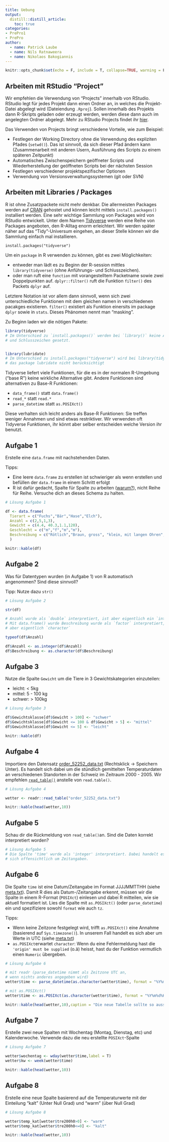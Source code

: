 ```yaml
---
title: Uebung
output: 
  distill::distill_article:
    toc: true
categories:
- PrePro1
- PrePro
author:
  - name: Patrick Laube
  - name: Nils Ratnaweera
  - name: Nikolaos Bakogiannis
---
```



```r
knitr::opts_chunk$set(echo = F, include = T, collapse=TRUE, warning = F)
```

## Arbeiten mit RStudio "Project"

Wir empfehlen die Verwendung von "Projects" innerhalb von RStudio. RStudio legt für jedes Projekt dann einen Ordner an, in welches die Projekt-Datei abgelegt wird (Dateiendung `.Rproj`). Sollen innerhalb des Projekts dann R-Skripts geladen oder erzeugt werden, werden diese dann auch im angelegten Ordner abgelegt. Mehr zu RStudio Projects findet ihr  [hier](https://support.rstudio.com/hc/en-us/articles/200526207-Using-Projects).


Das Verwenden von Projects bringt verschiedene Vorteile, wie zum Beispiel:

- Festlegen der Working Directory ohne die Verwendung des expliziten Pfades (`setwd()`). Das ist sinnvoll, da sich dieser Pfad ändern kann (Zusammenarbeit mit anderen Usern, Ausführung des Scripts zu einem späteren Zeitpunkt) 
- Automatisches Zwischenspeichern geöffneter Scripts und Wiederherstellung der geöffneten Scripts bei der nächsten Session
- Festlegen verschiedener projektspezifischer Optionen
- Verwendung von Versionsverwaltungssystemen (git oder SVN)


## Arbeiten mit Libraries / Packages

R ist ohne Zusatzpackete nicht mehr denkbar. Die allermeisten Packages werden auf [CRAN](https://cran.r-project.org/) gehostet und können leicht mittels `install.packages()` installiert werden. Eine sehr wichtige Sammlung von Packages wird von RStudio entwickelt. Unter dem Namen [Tidyverse](https://www.tidyverse.org/) werden eine Reihe von Packages angeboten, den R-Alltag enorm erleichtert. Wir werden später näher auf das "Tidy"-Universum eingehen, an dieser Stelle können wir die Sammlung einfach mal installieren.

```
install.packages("tidyverse")
```

Um ein `package` in R verwenden zu können, gibt es zwei Möglichkeiten: 

- entweder man lädt es zu Beginn der R-session mittles `library(tidyverse)` (ohne Anführungs- und Schlusszeichen). 
- oder man ruft eine `function` mit vorangestelltem Packetname sowie zwei Doppelpunkten auf. `dplyr::filter()` ruft die Funktion `filter()` des Packets `dplyr` auf. 

Letztere Notation ist vor allem dann sinnvoll, wenn sich zwei unterschiedliche Funktionen mit dem gleichen namen in verschiedenen pacakges existieren. `filter()` existiert als Funktion einersits im package `dplyr` sowie in  `stats`. Dieses Phänomen nennt man "masking". 


Zu Beginn laden wir die nötigen Pakete:


```r
library(tidyverse)
# Im Unterschied zu `install.packages()` werden bei `library()` keine Anführungs- 
# und Schlusszeichen gesetzt.


library(lubridate)
# Im Unterschied zu install.packages("tidyverse") wird bei library(tidyverse) 
# das package lubridate nicht berücksichtigt
```


<!-- Aus oben beschriebenen Grund ist es auch problematisch, dass `data.frame()` sowie alle `read.*` Funktionen (`read.table`, `read.csv` etc) immer davon ausgehen, dass `strings` als `factors` interpretiert werden sollten. Es gibt in Base R einige Funktionen, welche Annahmen treffen die problematisch sein können. Ein weiteres Beispiel ist die Annahme der Zeitzone und Verwendung von Sommerzeit bei `as.POSIXct()`. -->

Tidyverse liefert viele Funktionen, für die es in der normalen R-Umgebung ("base R") keine wirkliche Alternative gibt. Andere Funktionen sind alternativen zu Base-R Funktionen:

- `data_frame()` statt `data.frame()` 
- `read_*` statt `read.*`
- `parse_datetime` statt `as.POSIXct()`

Diese verhalten sich leicht anders als Base-R Funktionen: Sie treffen weniger Annahmen und sind etwas restriktiver. Wir verwenden oft Tidyverse Funktionen, ihr könnt aber selber entscheiden welche Version ihr benutzt.

## Aufgabe 1

Erstelle eine `data.frame` mit nachstehenden Daten.

Tipps:

- Eine leere `data.frame` zu erstellen ist schwieriger als wenn erstellen und befüllen der `data.frame` in einem Schritt erfolgt
- R ist dafür gedacht, Spalte für Spalte zu arbeiten ([warum?](http://www.noamross.net/blog/2014/4/16/vectorization-in-r--why.html)), nicht Reihe für Reihe. Versuche dich an dieses Schema zu halten.

```r

# Lösung Aufgabe 1

df <- data.frame(
  Tierart = c("Fuchs","Bär","Hase","Elch"),
  Anzahl = c(2,5,1,3),
  Gewicht = c(4.4, 40.3,1.1,120),
  Geschlecht = c("m","f","m","m"),
  Beschreibung = c("Rötlich","Braun, gross", "klein, mit langen Ohren","Lange Beine, Schaufelgeweih")
  )

```


```r
knitr::kable(df)
```



## Aufgabe 2

Was für Datentypen wurden (in Aufgabe 1) von R automatisch angenommen? Sind diese sinnvoll? 

Tipp: Nutze dazu `str()`

```r
# Lösung Aufgabe 2

str(df)

# Anzahl wurde als `double` interpretiert, ist aber eigentlich ein `integer`. 
# Mit data.frame() wurde Beschreibung wurde als `factor` interpretiert, ist 
# aber eigentlich `character`
```


```r


typeof(df$Anzahl)

df$Anzahl <- as.integer(df$Anzahl)
df$Beschreibung <- as.character(df$Beschreibung)

```


## Aufgabe 3


Nutze die Spalte `Gewicht` um die Tiere in 3 Gewichtskategorien einzuteilen: 

- leicht: < 5kg
- mittel: 5 - 100 kg
- schwer: > 100kg


```r

# Lösung Aufgabe 3

df$Gewichtsklasse[df$Gewicht > 100] <- "schwer"
df$Gewichtsklasse[df$Gewicht <= 100 & df$Gewicht > 5] <- "mittel"
df$Gewichtsklasse[df$Gewicht <= 5] <- "leicht"

```


```r
knitr::kable(df)
```




## Aufgabe 4

Importiere den Datensatz [order_52252_data.txt](order_52252_data.txt) (Rechtsklick -> Speichern Unter). Es handelt sich dabei um die stündlich gemittelten Temperaturdaten an verschiedenen Standorten in der Schweiz im Zeitraum 2000 - 2005. Wir empfehlen [`read_table()`]( http://r4ds.had.co.nz/data-import.html) anstelle von `read.table()`.

```r
# Lösung Aufgabe 4

wetter <- readr::read_table("order_52252_data.txt")
```




```r
knitr::kable(head(wetter,10))
```


## Aufgabe 5

Schau dir die Rückmeldung von `read_table()`an. Sind die Daten korrekt interpretiert worden?


```r
# Lösung Aufgabe 5
# Die Spalte 'time' wurde als 'integer' interpretiert. Dabei handelt es
# sich offensichtlich um Zeitangaben.
```



## Aufgabe 6

Die Spalte `time` ist eine Datum/Zeitangabe im Format JJJJMMTTHH (siehe [meta.txt](meta.txt)). Damit R dies als Datum-/Zeitangabe erkennt, müssen wir die Spalte in einem R-Format (`POSIXct`) einlesen und dabei R mitteilen, wie sie aktuell formatiert ist. Lies die Spalte mit `as.POSIXct()` (oder `parse_datetime`) ein und spezifiziere sowohl `format` wie auch `tz`. 

Tipps: 

- Wenn keine Zeitzone festgelegt wird, trifft `as.POSIXct()` eine Annahme (basierend auf `Sys.timezone()`). In unserem Fall handelt es sich aber um Werte in UTC (siehe [meta.txt](meta.txt))
- `as.POSIXct`erwartet `character`: Wenn du eine Fehlermeldung hast die `'origin' must be supplied` (o.ä) heisst, hast du der Funktion vermutlich einen `Numeric` übergeben.

```r
# Lösung Aufgabe 6

# mit readr (parse_datetime nimmt als Zeitzone UTC an,
# wenn nichts anderes angegeben wird)
wetter$time <- parse_datetime(as.character(wetter$time), format = "%Y%m%d%H")
```


```r
# mit as.POSIXct()
wetter$time <- as.POSIXct(as.character(wetter$time), format = "%Y%m%d%H",tz = "UTC")

```


```r
knitr::kable(head(wetter,10),caption = "Die neue Tabelle sollte so aussehen")
```




## Aufgabe 7


Erstelle zwei neue Spalten mit Wochentag (Montag, Dienstag, etc) und Kalenderwoche. Verwende dazu die neu erstellte `POSIXct`-Spalte


```r

# Lösung Aufgabe 7

wetter$wochentag <- wday(wetter$time,label = T)
wetter$kw <- week(wetter$time)

```


```r
knitr::kable(head(wetter,10))
```





## Aufgabe 8


Erstelle eine neue Spalte basierend auf die Temperaturwerte mit der Einteilung "kalt" (Unter Null Grad) und "warm" (über Null Grad)

```r

# Lösung Aufgabe 8

wetter$temp_kat[wetter$tre200h0>0] <- "warm"
wetter$temp_kat[wetter$tre200h0<=0] <- "kalt"
```


```r
knitr::kable(head(wetter,10))
```


